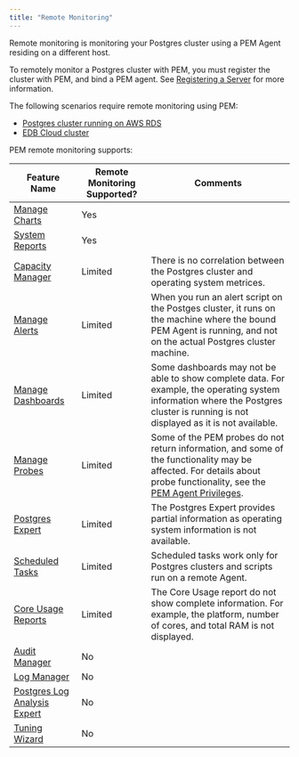 ```yaml
---
title: "Remote Monitoring"
---
```


Remote monitoring is monitoring your Postgres cluster using a PEM Agent residing on a different host.

To remotely monitor a Postgres cluster with PEM, you must register the cluster with PEM, and bind a PEM agent. See [Registering a Server](02_registering_server/#registering_server) for more information.

The following scenarios require remote monitoring using PEM:

- [Postgres cluster running on AWS RDS](../pem_admin/03_pem_define_aws_instance_connection/#monitoring-a-postgres-instance-running-on-aws-ec2S)
- [EDB Cloud cluster](../../../edbcloud/latest/using_cluster/05_monitoring_and_logging/)

PEM remote monitoring supports:

| Feature Name                                                                                                                      | Remote Monitoring Supported? | Comments                                                                                                                                                                                                                        |
| --------------------------------------------------------------------------------------------------------------------------------- | ---------------------------- | ------------------------------------------------------------------------------------------------------------------------------------------------------------------------------------------------------------------------------- |
| [Manage Charts](../pem_ent_feat/05_performance_monitoring_and_management/#using-the-manage-charts-tab)                            | Yes                          |                                                                                                                                                                                                                                 |
| [System Reports](../pem_ent_feat/12_reports/#system-configuration-report)                                                         | Yes                          |                                                                                                                                                                                                                                 |
| [Capacity Manager](../pem_ent_feat/06_capacity_manager)                                                                           | Limited                      | There is no correlation between the Postgres cluster and operating system metrices.                                                                                                                                             |
| [Manage Alerts](../pem_ent_feat/05_performance_monitoring_and_management/#alerting)                                               | Limited                      | When you run an alert script on the Postges cluster, it runs on the machine where the bound PEM Agent is running, and not on the actual Postgres cluster machine.                                                               |
| [Manage Dashboards](../pem_ent_feat/05_performance_monitoring_and_management/#using-dashboards-to-view-performance-information)   | Limited                      | Some dashboards may not be able to show complete data. For example, the operating system information where the Postgres cluster is running is not displayed as it is not available.                                             |
| [Manage Probes](../pem_ent_feat/05_performance_monitoring_and_management/#probes)                                                 | Limited                      | Some of the PEM probes do not return information, and some of the functionality may be affected. For details about probe functionality, see the [PEM Agent Privileges](../pem_agent/03_managing_pem_agent/#agent-privileges).   |
| [Postgres Expert](../pem_ent_feat/11_postgres_expert/)                                                                            | Limited                      | The Postgres Expert provides partial information as operating system information is not available.                                                                                                                              |
| [Scheduled Tasks](../pem_online_help/04_toc_pem_features/15_pem_scheduled_task_tab/)                                              | Limited                      | Scheduled tasks work only for Postgres clusters and scripts run on a remote Agent.                                                                                                                                              |
| [Core Usage Reports](../pem_ent_feat/12_reports/#core-usage-report)                                                               | Limited                      | The Core Usage report do not show complete information. For example, the platform, number of cores, and total RAM is not displayed.                                                                                             |
| [Audit Manager](../pem_ent_feat/07_audit_manager)                                                                                 | No                           |                                                                                                                                                                                                                                 |
| [Log Manager](../pem_ent_feat/08_log_manager)                                                                                     | No                           |                                                                                                                                                                                                                                 |
| [Postgres Log Analysis Expert](../pem_ent_feat/08_log_manager/#postgres-log-analysis-expert)                                      | No                           |                                                                                                                                                                                                                                 |
| [Tuning Wizard](../pem_ent_feat/10_tuning_wizard/)                                                                                | No                           |                                                                                                                                                                                                                                 |
